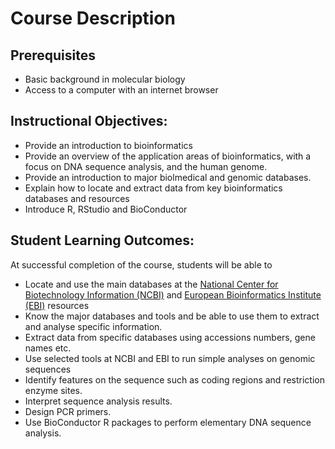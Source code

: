 # Course Description

## Prerequisites

* Basic background in molecular biology
* Access to a computer with an internet browser

## Instructional Objectives:

* Provide an introduction to bioinformatics 
* Provide an overview of the application areas of bioinformatics, with a focus on DNA sequence analysis, and the human genome.
* Provide an introduction to major biolmedical and genomic databases.
* Explain how to locate and extract data from key bioinformatics databases and resources
* Introduce R, RStudio and BioConductor

## Student Learning Outcomes:

At successful completion of the course, students will be able to

* Locate and use the main databases at the [National Center for Biotechnology Information (NCBI)](https://www.ncbi.nlm.nih.gov) and [European Bioinformatics Institute (EBI)](https://www.ebi.ac.uk) resources
* Know the major databases and tools and be able to use them to extract and analyse specific information.
* Extract data from specific databases using accessions numbers, gene names etc.
* Use selected tools at NCBI and EBI to run simple analyses on genomic sequences
* Identify features on the sequence such as coding regions and restriction enzyme sites.
* Interpret sequence analysis results.
* Design PCR primers.
* Use BioConductor R packages to perform elementary DNA sequence analysis. 
